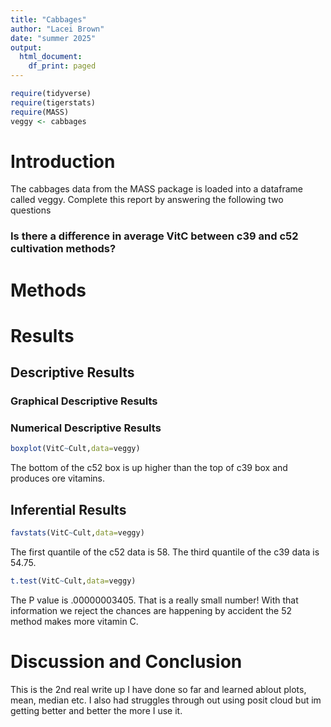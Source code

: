```yaml
---
title: "Cabbages"
author: "Lacei Brown"
date: "summer 2025"
output:
  html_document:
    df_print: paged
---
```


```r
require(tidyverse)
require(tigerstats)
require(MASS)
veggy <- cabbages
```

# Introduction

<!--In this section you explain what you are trying to show.  Where did the data come from?  What is the research or other question you are trying to answer?!-->
 The cabbages data from the MASS package is loaded into a dataframe called veggy. Complete this report by answering the following two questions  
 
### Is there a difference in average VitC between c39 and c52 cultivation methods?  

# Methods

<!--Decide on your methods:  use "variable analysis" or other appropriate descriptors.  Make sure to choose at least one graphical method and at least one numerical method.!-->

# Results

<!--Divide this section into two sub-sections:  One for your descriptive  results and one for your inferential results.!-->

## Descriptive Results

### Graphical Descriptive Results

<!--Graphical results here.  Make sure to show your code.  Provide appropriate labels for axes, giving units if possible, and provide a good title for the graph, too.  Use the graphical results to describe the patterns if any that exist in the data as focused toward the research question!-->

### Numerical Descriptive Results
```r
boxplot(VitC~Cult,data=veggy)
```

The bottom of the c52 box is up higher than the top of c39 box and produces ore vitamins.

<!--Numerical results go here. Use the numerical results to describe the patterns if any that exist in the data as focused toward the research question!-->

## Inferential Results

<!--State hypothesis clearly.  Make sure your discussion of the inferential test covers all the aspects that the test output produces, such as test statistic, p-value etc.  Make a decision about the null hypothesis, explain the assumptions on which the selected test/procedure was based, and why the chosen procedure satisfys the assumptions and is appropriate to answer the research question!-->



```r
favstats(VitC~Cult,data=veggy)
```

The first quantile of the c52 data is 58. The third quantile of the c39 data is 54.75.



```r
t.test(VitC~Cult,data=veggy)
```

The P value is .00000003405. That is a really small number! With that information we reject the chances are happening by accident the 52 method makes more vitamin C.

# Discussion and Conclusion

<!--Discussion and conclusion here.  If you found a relationship be sure to consider whether the relationship occurs because one of the variavbles causes the other, or whether they perhasps are related for some other reason.  Watch the chapter 6 videos from the GeorgeTown videos collection.!-->

This is the 2nd real write up I have done so far and learned ablout plots, mean, median etc. I also had struggles through out using posit cloud but im getting better and better the more I use it.